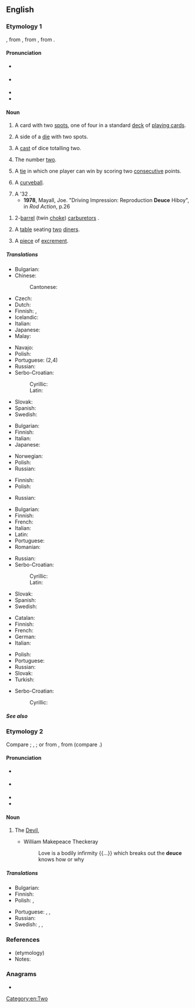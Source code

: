 ==English==
{{wikipedia}}

===Etymology 1===
{{etyl|enm|en}} {{m|enm|dewes||two}}, from {{etyl|xno|en}}, from {{etyl|fro|en}} {{m|fro|deus}}, from {{etyl|la|en}} {{m|la|duo}}.

====Pronunciation====
* {{a|UK}} {{IPA|/djuːs/|/d͡ʒuːs/|lang=en}}
* {{a|US}} {{IPA|/duːs/|lang=en}}
* {{audio|en-us-deuce.ogg|Audio (US)|lang=en}}
* {{rhymes|uːs|lang=en}}

====Noun====
{{en-noun}}

# {{lb|en|cards}} A card with two [[spot]]s, one of four in a standard [[deck]] of [[playing card]]s.
# {{lb|en|dice}} A side of a [[die]] with two spots.
# {{lb|en|dice}} A [[cast]] of dice totalling two.
# The number [[two]].
# {{lb|en|tennis}} A [[tie]] in which one player can win by scoring two [[consecutive]] points.
# {{lb|en|baseball}} A [[curveball]].
# A '32 {{w|Ford}}.
#* '''1978''', Mayall, Joe. "Driving Impression: Reproduction '''Deuce''' Hiboy", in ''Rod Action'', p.26
<!--- '''1999''', Geisert, Eric. "The California Spyder", in ''Street Rodder'', p.34 --->
# {{lb|en|in the plural}} 2-[[Venturi effect|barrel]] (twin [[choke]]) [[carburetor]]s {{qualifier|in the phrase ''3 deuces'': an arrangement on a common [[intake manifold]]}}.
# {{lb|en|restaurants}} A [[table]] seating [[two]] [[diner]]s.
# {{lb|en|slang}} A [[piece]] of [[excrement]].

=====Translations=====
{{trans-top|playing card}}
* Bulgarian: {{t+|bg|двойка|f}}
* Chinese:
*: Cantonese: {{t|yue|D|tr=di2|sc=Hani}}
* Czech: {{t+|cs|dvojka|f}}
* Dutch: {{t+|nl|twee|f}}
* Finnish: {{t+|fi|kakkonen}}, {{t+|fi|sorsa}}
* Icelandic: {{t|is|tvistur|m}}
* Italian: {{t+|it|due|m}}
* Japanese: {{t|ja|デュース|tr=dyūsu|sc=Jpan}}
* Malay: {{t|ms|dius}}
{{trans-mid}}
* Navajo: {{t|nv|aldóós}}
* Polish: {{t+|pl|dwójka|f}}
* Portuguese: {{t+|pt|dois}} (2,4)
* Russian: {{t+|ru|дво́йка|f}}
* Serbo-Croatian:
*: Cyrillic: {{t|sh|двојка|f}}
*: Latin: {{t+|sh|dvojka|f}}
* Slovak: {{t+|sk|dvojka|f}}
* Spanish: {{t+|es|dos}}
* Swedish: {{t+|sv|tvåa|c}}
{{trans-bottom}}

{{trans-top|side of a dice with two spots}}
* Bulgarian: {{t+|bg|двойка|f}}
* Finnish: {{t+|fi|kakkonen}}
* Italian: {{t+|it|due|m}}
* Japanese: {{t|ja|デュース|tr=dyūsu|sc=Jpan}}
{{trans-mid}}
* Norwegian: {{t|no|toer}}
* Polish: {{t+|pl|dwójka|f}}
* Russian: {{t+|ru|дво́йка|f}}
{{trans-bottom}}

{{trans-top|cast of dice totalling two}}
* Finnish: {{t+|fi|kakkonen}}
* Polish: {{t+|pl|dwójka|f}}
{{trans-mid}}
* Russian: {{t+|ru|дво́йка|f}}
{{trans-bottom}}

{{trans-top|number two}}
* Bulgarian: {{t+|bg|двойка|f}}
* Finnish: {{t+|fi|kakkonen}}
* French: {{t+|fr|deux|m}}
* Italian: {{t+|it|due|m}}
* Latin: {{t+|la|duo|f}}
* Portuguese: {{t+|pt|dois}}
* Romanian: {{t+|ro|doi|m}}
{{trans-mid}}
* Russian: {{t+|ru|дво́йка|f}}
* Serbo-Croatian:
*: Cyrillic: {{t|sh|двојка|f}}
*: Latin: {{t+|sh|dvojka|f}}
* Slovak: {{t+|sk|dvojka|f}}
* Spanish: {{t+|es|dos}}
* Swedish: {{t+|sv|tvåa|c}}
{{trans-bottom}}

{{trans-top|tennis: tie, both players able to win by scoring two additional points}}
* Catalan: {{t+|ca|iguals|m-p}}
* Finnish: {{t|fi|tasatilanne}}
* French: {{t+|fr|égalité|f}}
* German: {{t+|de|Einstand|m}}
* Italian: {{t+|it|parità|f}}
{{trans-mid}}
* Polish: {{t+|pl|równowaga|f}}
* Portuguese: {{t+|pt|iguais}}
* Russian: {{t|ru|ра́вный счёт|m|tr=rávnyj sčjot}}
* Slovak: {{t|sk|zhoda|f}}
* Turkish: {{t+|tr|beraberlik}}
{{trans-bottom}}

{{trans-top|baseball: curveball}}
{{trans-mid}}
{{trans-bottom}}

{{checktrans-top}}
* Serbo-Croatian:
*: Cyrillic: {{t-check|sh|двојка|f|sc=Cyrl}}
{{trans-mid}}
{{trans-bottom}}

=====See also=====
{{table:playing cards/en}}

===Etymology 2===
Compare {{etyl|LL.|en}} {{m|la|dusius||phantom, specter}}; {{etyl|gd|en}} {{m|gd|taibhs}}, {{m|gd|taibhse||apparition, ghost}}; or from {{etyl|fro|en}} {{m|fro|deus||God}}, from {{etyl|la|en}} {{m|la|deus}} (compare {{m|en|deity}}.)

====Pronunciation====
* {{a|UK}} {{IPA|/djuːs/|lang=en}}
* {{a|US|Canada}} {{IPA|/duːs/|lang=en}}
* {{audio|en-us-deuce.ogg|Audio (US)|lang=en}}
* {{rhymes|uːs|lang=en}}

====Noun====
{{en-noun}}

# {{lb|en|epithet}} The [[Devil]], {{n-g|used in exclamations of confusion or anger.}}
#* William Makepeace Theckeray
#*: Love is a bodily infirmity {{...}} which breaks out the '''deuce''' knows how or why

=====Translations=====
{{trans-top|Devil, used in exclamations of confusion or anger}}
* Bulgarian: {{t+|bg|дявол|m}}
* Finnish: {{t+|fi|piru}}
* Polish: {{t+|pl|diabeł|m-an}}, {{t+|pl|licho|n}}
{{trans-mid}}
* Portuguese: {{t+|pt|diabos}}, {{t+|pt|inferno}}, {{t+|pt|demônio}}
* Russian: {{t+|ru|дья́вол|m}}
* Swedish: {{t+|sv|djävel}}, {{t+|sv|djävul|c}}, {{t+|sv|fan|c}}
{{trans-bottom}}

===References===
* (etymology) {{R:Webster 1913}}
* Notes:
<references/>

===Anagrams===
* {{anagrams|en|educe}}

[[Category:en:Two]]